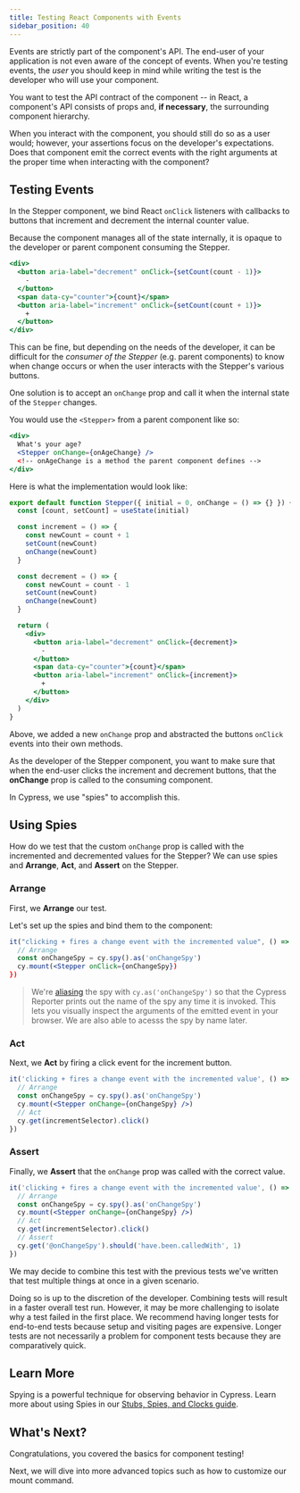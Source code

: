 ```yaml
---
title: Testing React Components with Events
sidebar_position: 40
---
```


Events are strictly part of the component's API. The end-user of your
application is not even aware of the concept of events. When you're testing
events, the _user_ you should keep in mind while writing the test is the
developer who will use your component.

You want to test the API contract of the component -- in React, a component's
API consists of props and, **if necessary**, the surrounding component
hierarchy.

When you interact with the component, you should still do so as a user would;
however, your assertions focus on the developer's expectations. Does that
component emit the correct events with the right arguments at the proper time
when interacting with the component?

## Testing Events

In the Stepper component, we bind React `onClick` listeners with callbacks to
buttons that increment and decrement the internal counter value.

Because the component manages all of the state internally, it is opaque to the
developer or parent component consuming the Stepper.

```jsx
<div>
  <button aria-label="decrement" onClick={setCount(count - 1)}>
    -
  </button>
  <span data-cy="counter">{count}</span>
  <button aria-label="increment" onClick={setCount(count + 1)}>
    +
  </button>
</div>
```

This can be fine, but depending on the needs of the developer, it can be
difficult for the _consumer of the Stepper_ (e.g. parent components) to know
when change occurs or when the user interacts with the Stepper's various
buttons.

One solution is to accept an `onChange` prop and call it when the internal state
of the `Stepper` changes.

You would use the `<Stepper>` from a parent component like so:

```jsx
<div>
  What's your age?
  <Stepper onChange={onAgeChange} />
  <!-- onAgeChange is a method the parent component defines -->
</div>
```

Here is what the implementation would look like:

```jsx title=Stepper.jsx
export default function Stepper({ initial = 0, onChange = () => {} }) {
  const [count, setCount] = useState(initial)

  const increment = () => {
    const newCount = count + 1
    setCount(newCount)
    onChange(newCount)
  }

  const decrement = () => {
    const newCount = count - 1
    setCount(newCount)
    onChange(newCount)
  }

  return (
    <div>
      <button aria-label="decrement" onClick={decrement}>
        -
      </button>
      <span data-cy="counter">{count}</span>
      <button aria-label="increment" onClick={increment}>
        +
      </button>
    </div>
  )
}
```

Above, we added a new `onChange` prop and abstracted the buttons `onClick`
events into their own methods.

As the developer of the Stepper component, you want to make sure that when the
end-user clicks the increment and decrement buttons, that the **onChange** prop
is called to the consuming component.

In Cypress, we use "spies" to accomplish this.

## Using Spies

How do we test that the custom `onChange` prop is called with the incremented
and decremented values for the Stepper? We can use spies and **Arrange**,
**Act**, and **Assert** on the Stepper.

### Arrange

First, we **Arrange** our test.

Let's set up the spies and bind them to the component:

```jsx title=Stepper.cy.jsx
it("clicking + fires a change event with the incremented value", () => {
  // Arrange
  const onChangeSpy = cy.spy().as('onChangeSpy')
  cy.mount(<Stepper onClick={onChangeSpy})
})
```

> We're [aliasing](/guides/core-concepts/variables-and-aliases) the spy with
> `cy.as('onChangeSpy')` so that the Cypress Reporter prints out the name of the
> spy any time it is invoked. This lets you visually inspect the arguments of
> the emitted event in your browser. We are also able to acesss the spy by name
> later.

### Act

Next, we **Act** by firing a click event for the increment button.

```jsx title=Stepper.cy.jsx
it('clicking + fires a change event with the incremented value', () => {
  // Arrange
  const onChangeSpy = cy.spy().as('onChangeSpy')
  cy.mount(<Stepper onChange={onChangeSpy} />)
  // Act
  cy.get(incrementSelector).click()
})
```

### Assert

Finally, we **Assert** that the `onChange` prop was called with the correct
value.

```jsx title=Stepper.cy.jsx
it('clicking + fires a change event with the incremented value', () => {
  // Arrange
  const onChangeSpy = cy.spy().as('onChangeSpy')
  cy.mount(<Stepper onChange={onChangeSpy} />)
  // Act
  cy.get(incrementSelector).click()
  // Assert
  cy.get('@onChangeSpy').should('have.been.calledWith', 1)
})
```

We may decide to combine this test with the previous tests we've written that
test multiple things at once in a given scenario.

Doing so is up to the discretion of the developer. Combining tests will result
in a faster overall test run. However, it may be more challenging to isolate why
a test failed in the first place. We recommend having longer tests for
end-to-end tests because setup and visiting pages are expensive. Longer tests
are not necessarily a problem for component tests because they are comparatively
quick.

## Learn More

Spying is a powerful technique for observing behavior in Cypress. Learn more
about using Spies in our
[Stubs, Spies, and Clocks guide](/guides/guides/stubs-spies-and-clocks).

## What's Next?

Congratulations, you covered the basics for component testing!

Next, we will dive into more advanced topics such as how to customize our mount
command.
